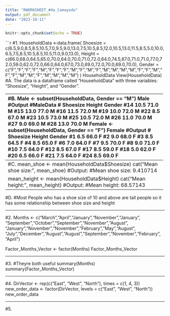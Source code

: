 ```yaml
---
title: "RWORKSHEET_#4a_Camayodo"
output: pdf_document
date: "2023-10-11"
---
```


```r
knitr::opts_chunk$set(echo = TRUE)
```

```r

 
#1.
HouseholdData <-data.frame(
Shoesize = c(6.5,9.0,8.5,8.5,10.5,7.0,9.5,9.0,13.0,7.5,10.5,8.5,12.0,10.5,13.0,11.5,8.5,5.0,10.0,6.5,7.5,8.5,10.5,8.5,10.5,11.0,9.0,13.0),
Height = c(66.0,68.0,64.5,65.0,70.0,64.0,70.0,71.0,72.0,64.0,74.5,67.0,71.0,71.0,77.0,72.0,59.0,62.0,72.0,66.0,64.0,67.0,73.0,69.0,72.0,70.0,69.0,70.0),
Gender = c("F","F","F","F","M","F","F","F","M","F","M","F","M","M","M","M","F","F","M","F","F","M","M","F","M","M","M","M")
)
HouseholdData
View(HouseholdData)
#A. The data is a dataframe called "HouseholdData" with three variables: "Shoesize", "Height", and "Gender".

----------------------------------------------------------------------
#B.
Male <- subset(HouseholdData, Gender == "M")
Male
#Output
#MaleData
#   Shoesize Height Gender
#14     10.5   71.0      M
#15     13.0   77.0      M
#16     11.5   72.0      M
#19     10.0   72.0      M
#22      8.5   67.0      M
#23     10.5   73.0      M
#25     10.5   72.0      M
#26     11.0   70.0      M
#27      9.0   69.0      M
#28     13.0   70.0      M
Female <- subset(HouseholdData, Gender == "F")
Female
#Output
# Shoesize Height Gender
#1       6.5   66.0      F
#2       9.0   68.0      F
#3       8.5   64.5      F
#4       8.5   65.0      F
#6       7.0   64.0      F
#7       9.5   70.0      F
#8       9.0   71.0      F
#10      7.5   64.0      F
#12      8.5   67.0      F
#17      8.5   59.0      F
#18      5.0   62.0      F
#20      6.5   66.0      F
#21      7.5   64.0      F
#24      8.5   69.0      F

----------------------------------------------------------------------
#C.
mean_shoe <- mean(HouseholdData$Shoesize)
cat("Mean shoe size:", mean_shoe)
#Output: 
#Mean shoe size: 9.410714

mean_height <- mean(HouseholdData$Height)
cat("Mean height:", mean_height)
#Output:
#Mean height: 68.57143

----------------------------------------------------------------------
#D.
#Most People who has a shoe size of 10 and above are tall people so it has some relationship between shoe size and height

----------------------------------------------------------------------

#2.
Months <- c("March","April","January","November","January", "September","October","September","November","August", "January","November","November","February","May","August", "July","December","August","August","September","November","February", "April")

Factor_Months_Vector <- factor(Months)
Factor_Months_Vector

----------------------------------------------------------------------

#3. 
#Theyre both useful 
summary(Months)
summary(Factor_Months_Vector)

----------------------------------------------------------------------

#4.
DirVector <- rep(c("East", "West", "North"), times = c(1, 4, 3))
new_order_data <- factor(DirVector, levels = c("East", "West", "North"))
new_order_data

----------------------------------------------------------------------

#5.
